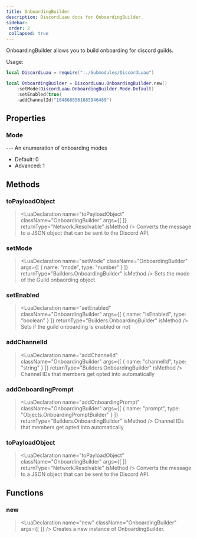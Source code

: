 ```yaml
---
title: OnboardingBuilder
description: DiscordLuau docs for OnboardingBuilder.
sidebar:
 order: 2
 collapsed: true
---
```

[//]: # (This file was automatically compiled through the Generator luau code under this repository)
[//]: # (if you want to edit the documentation of discord-luau, please write changes)
[//]: # (to the discord-luau repository itself, we extract the comments from discord-luau and translate)
[//]: # (them into markdown files that Nextra can interpret!)

[//]: # (----- DOCUMENT IMPORTS ----- )


[//]: # (----- DOCUMENT DESCRIPTION ----- )

OnboardingBuilder allows you to build onboarding for discord guilds.

Usage:
```lua
local DiscordLuau = require("../Submodules/DiscordLuau")

local OnboardingBuilder = DiscordLuau.OnboardingBuilder.new()
	:setMode(DiscordLuau.OnboardingBuilder.Mode.Default)
	:setEnabled(true)
	:addChannelId("1048686561685946489")
```

[//]: # (----- DOCUMENT PROPERTIES ----- )

## Properties

### Mode

<LuaProperty name="OnboardingBuilder.Mode" type="table" />
---
An enumeration of onboarding modes

- Default: 0
- Advanced: 1

[//]: # (----- DOCUMENT METHODS ----- )

## Methods

### toPayloadObject

> <LuaDeclaration name="toPayloadObject" className="OnboardingBuilder" args={[  ]} returnType="Network.Resolvable" isMethod />
Converts the message to a JSON object that can be sent to the Discord API.
### setMode

> <LuaDeclaration name="setMode" className="OnboardingBuilder" args={[ { name: "mode", type: "number" } ]} returnType="Builders.OnboardingBuilder" isMethod />
Sets the mode of the Guild onbaording object
### setEnabled

> <LuaDeclaration name="setEnabled" className="OnboardingBuilder" args={[ { name: "isEnabled", type: "boolean" } ]} returnType="Builders.OnboardingBuilder" isMethod />
Sets if the guild onboarding is enabled or not
### addChannelId

> <LuaDeclaration name="addChannelId" className="OnboardingBuilder" args={[ { name: "channelId", type: "string" } ]} returnType="Builders.OnboardingBuilder" isMethod />
Channel IDs that members get opted into automatically
### addOnboardingPrompt

> <LuaDeclaration name="addOnboardingPrompt" className="OnboardingBuilder" args={[ { name: "prompt", type: "Objects.OnboardingPromptBuilder" } ]} returnType="Builders.OnboardingBuilder" isMethod />
Channel IDs that members get opted into automatically
### toPayloadObject

> <LuaDeclaration name="toPayloadObject" className="OnboardingBuilder" args={[  ]} returnType="Network.Resolvable" isMethod />
Converts the message to a JSON object that can be sent to the Discord API.

[//]: # (----- DOCUMENT FUNCTIONS ----- )

## Functions

### new

> <LuaDeclaration name="new" className="OnboardingBuilder" args={[  ]} />
Creates a new instance of OnboardingBuilder.

